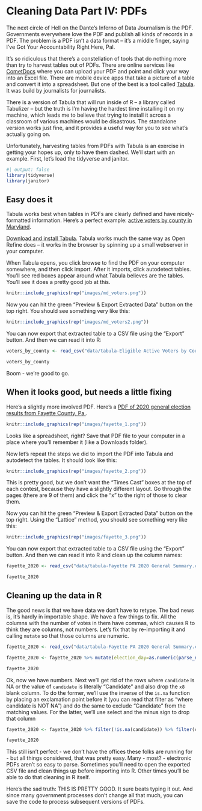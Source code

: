 # Cleaning Data Part IV: PDFs

The next circle of Hell on the Dante's Inferno of Data Journalism is the PDF. Governments everywhere love the PDF and publish all kinds of records in a PDF. The problem is a PDF isn't a data format -- it's a middle finger, saying I've Got Your Accountability Right Here, Pal.

It's so ridiculous that there's a constellation of tools that do nothing more than try to harvest tables out of PDFs. There are online services like [CometDocs](https://www.cometdocs.com/) where you can upload your PDF and point and click your way into an Excel file. There are mobile device apps that take a picture of a table and convert it into a spreadsheet. But one of the best is a tool called [Tabula](https://tabula.technology/). It was build by journalists for journalists.

There is a version of Tabula that will run inside of R -- a library called Tabulizer -- but the truth is I'm having the hardest time installing it on my machine, which leads me to believe that trying to install it across a classroom of various machines would be disastrous. The standalone version works just fine, and it provides a useful way for you to see what's actually going on.

Unfortunately, harvesting tables from PDFs with Tabula is an exercise in getting your hopes up, only to have them dashed. We'll start with an example. First, let's load the tidyverse and janitor.

```r
#| output: false
library(tidyverse)
library(janitor)
```


## Easy does it

Tabula works best when tables in PDFs are clearly defined and have nicely-formatted information. Here's a perfect example: [active voters by county in Maryland](https://elections.maryland.gov/press_room/2020_stats/Eligible%20Active%20Voters%20by%20County%20-%20PG20.pdf).

[Download and install Tabula](https://tabula.technology/). Tabula works much the same way as Open Refine does -- it works in the browser by spinning up a small webserver in your computer.

When Tabula opens, you click browse to find the PDF on your computer somewhere, and then click import. After it imports, click autodetect tables. You'll see red boxes appear around what Tabula believes are the tables. You'll see it does a pretty good job at this.

```r
knitr::include_graphics(rep("images/md_voters.png"))
```

Now you can hit the green "Preview & Export Extracted Data" button on the top right. You should see something very like this:

```r
knitr::include_graphics(rep("images/md_voters2.png"))
```

You can now export that extracted table to a CSV file using the "Export" button. And then we can read it into R:

```r
voters_by_county <- read_csv("data/tabula-Eligible Active Voters by County - PG20.csv")

voters_by_county
```

Boom - we're good to go.

## When it looks good, but needs a little fixing

Here's a slightly more involved PDF. Here's a [PDF of 2020 general election results from Fayette County, Pa.](https://raw.githubusercontent.com/openelections/openelections-sources-pa/master/2020/general/Fayette%20PA%202020%20General%20Summary.pdf).

```r
knitr::include_graphics(rep("images/fayette_1.png"))
```

Looks like a spreadsheet, right? Save that PDF file to your computer in a place where you'll remember it (like a Downloads folder).

Now let's repeat the steps we did to import the PDF into Tabula and autodetect the tables. It should look like this:

```r
knitr::include_graphics(rep("images/fayette_2.png"))
```

This is pretty good, but we don't want the "Times Cast" boxes at the top of each contest, because they have a slightly different layout. Go through the pages (there are 9 of them) and click the "x" to the right of those to clear them.

Now you can hit the green "Preview & Export Extracted Data" button on the top right. Using the "Lattice" method, you should see something very like this:

```r
knitr::include_graphics(rep("images/fayette_3.png"))
```

You can now export that extracted table to a CSV file using the "Export" button. And then we can read it into R and clean up the column names:

```r
fayette_2020 <- read_csv("data/tabula-Fayette PA 2020 General Summary.csv") %>% clean_names()

fayette_2020
```

## Cleaning up the data in R

The good news is that we have data we don't have to retype. The bad news is, it's hardly in importable shape. We have a few things to fix. All the columns with the number of votes in them have commas, which causes R to think they are <chr> columns, not numbers. Let's fix that by re-importing it and calling `mutate` so that those columns are numeric.

```r
fayette_2020 <- read_csv("data/tabula-Fayette PA 2020 General Summary.csv") %>% clean_names()

fayette_2020 <- fayette_2020 %>% mutate(election_day=as.numeric(parse_number(election_day)), absentee=as.numeric(parse_number(absentee)), mail_in=as.numeric(parse_number(mail_in)), provisional=as.numeric(parse_number(provisional)),total=as.numeric(parse_number(total)))

fayette_2020
```

Ok, now we have numbers. Next we'll get rid of the rows where `candidate` is NA or the value of `candidate` is literally "Candidate" and also drop the `x8` blank column. To do the former, we'll use the inverse of the `is.na` function by placing an exclamation point before it (you can read that filter as "where candidate is NOT NA") and do the same to exclude "Candidate" from the matching values. For the latter, we'll use select and the minus sign to drop that column

```r
fayette_2020 <- fayette_2020 %>% filter(!is.na(candidate)) %>% filter(candidate != "Candidate") %>% select(-x8)

fayette_2020
```
This still isn't perfect - we don't have the offices these folks are running for - but all things considered, that was pretty easy. Many - most? - electronic PDFs aren't so easy to parse. Sometimes you'll need to open the exported CSV file and clean things up before importing into R. Other times you'll be able to do that cleaning in R itself.

Here's the sad truth: THIS IS PRETTY GOOD. It sure beats typing it out. And since many government processes don't change all that much, you can save the code to process subsequent versions of PDFs.
